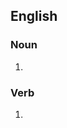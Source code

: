 ==English==

===Noun===
{{head|en|misspelling}}

# {{misspelling of|en|exclusion}}

===Verb===
# {{The act of excusing another.}}